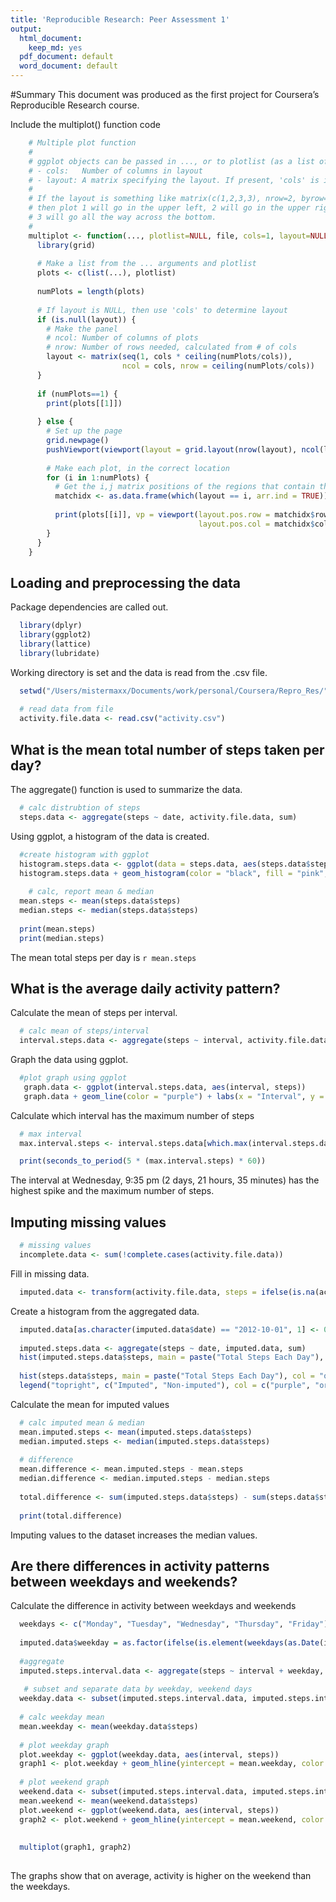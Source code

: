 ```yaml
---
title: 'Reproducible Research: Peer Assessment 1'
output:
  html_document:
    keep_md: yes
  pdf_document: default
  word_document: default
---
```

#Summary
This document was produced as the first project for Coursera's Reproducible Research course.

Include the multiplot() function code
```r
    # Multiple plot function
    #
    # ggplot objects can be passed in ..., or to plotlist (as a list of ggplot objects)
    # - cols:   Number of columns in layout
    # - layout: A matrix specifying the layout. If present, 'cols' is ignored.
    #
    # If the layout is something like matrix(c(1,2,3,3), nrow=2, byrow=TRUE),
    # then plot 1 will go in the upper left, 2 will go in the upper right, and
    # 3 will go all the way across the bottom.
    #
    multiplot <- function(..., plotlist=NULL, file, cols=1, layout=NULL) {
      library(grid)
      
      # Make a list from the ... arguments and plotlist
      plots <- c(list(...), plotlist)
      
      numPlots = length(plots)
      
      # If layout is NULL, then use 'cols' to determine layout
      if (is.null(layout)) {
        # Make the panel
        # ncol: Number of columns of plots
        # nrow: Number of rows needed, calculated from # of cols
        layout <- matrix(seq(1, cols * ceiling(numPlots/cols)),
                         ncol = cols, nrow = ceiling(numPlots/cols))
      }
      
      if (numPlots==1) {
        print(plots[[1]])
        
      } else {
        # Set up the page
        grid.newpage()
        pushViewport(viewport(layout = grid.layout(nrow(layout), ncol(layout))))
        
        # Make each plot, in the correct location
        for (i in 1:numPlots) {
          # Get the i,j matrix positions of the regions that contain this subplot
          matchidx <- as.data.frame(which(layout == i, arr.ind = TRUE))
          
          print(plots[[i]], vp = viewport(layout.pos.row = matchidx$row,
                                          layout.pos.col = matchidx$col))
        }
      }
    }

```

## Loading and preprocessing the data
Package dependencies are called out.
```r
  library(dplyr)
  library(ggplot2)
  library(lattice)
  library(lubridate)
```

Working directory is set and the data is read from the .csv file.
```r
  setwd("/Users/mistermaxx/Documents/work/personal/Coursera/Repro_Res/")
  
  # read data from file
  activity.file.data <- read.csv("activity.csv")

```


## What is the mean total number of steps taken per day?
The aggregate() function is used to summarize the data.
```r
  # calc distrubtion of steps
  steps.data <- aggregate(steps ~ date, activity.file.data, sum)
```

Using ggplot, a histogram of the data is created.
```r
  #create histogram with ggplot
  histogram.steps.data <- ggplot(data = steps.data, aes(steps.data$steps)) 
  histogram.steps.data + geom_histogram(color = "black", fill = "pink", bins = 10, binwidth = 6000) + labs(x = "Steps", y = "Count", title = "Distribution: Total Steps")
  
    # calc, report mean & median
  mean.steps <- mean(steps.data$steps)
  median.steps <- median(steps.data$steps)
  
  print(mean.steps)
  print(median.steps)

```
The mean total steps per day is `r mean.steps`

## What is the average daily activity pattern?
Calculate the mean of steps per interval.
```r
  # calc mean of steps/interval
  interval.steps.data <- aggregate(steps ~ interval, activity.file.data, mean)
```

Graph the data using ggplot.
```r
  #plot graph using ggplot
   graph.data <- ggplot(interval.steps.data, aes(interval, steps))
   graph.data + geom_line(color = "purple") + labs(x = "Interval", y = "Steps", title = "Steps Per Interval")
```

Calculate which interval has the maximum number of steps
```r
  # max interval
  max.interval.steps <- interval.steps.data[which.max(interval.steps.data$steps), 1]

  print(seconds_to_period(5 * (max.interval.steps) * 60))
```
The interval at Wednesday, 9:35 pm (2 days, 21 hours, 35 minutes) has the highest spike and the maximum number of steps.

## Imputing missing values

```r
  # missing values
  incomplete.data <- sum(!complete.cases(activity.file.data))
```

Fill in missing data.
```r
  imputed.data <- transform(activity.file.data, steps = ifelse(is.na(activity.file.data$steps), interval.steps.data$steps[match(activity.file.data$interval, interval.steps.data$interval)], activity.file.data$steps))
```

Create a histogram from the aggregated data.
```r
  imputed.data[as.character(imputed.data$date) == "2012-10-01", 1] <- 0
  
  imputed.steps.data <- aggregate(steps ~ date, imputed.data, sum)
  hist(imputed.steps.data$steps, main = paste("Total Steps Each Day"), col = "purple", xlab = "Number of Steps")
  
  hist(steps.data$steps, main = paste("Total Steps Each Day"), col = "orange", xlab = "Number of Steps", add = TRUE)
  legend("topright", c("Imputed", "Non-imputed"), col = c("purple", "orange"), lwd = 10)
```

Calculate the mean for imputed values
```r
  # calc imputed mean & median
  mean.imputed.steps <- mean(imputed.steps.data$steps)
  median.imputed.steps <- median(imputed.steps.data$steps)
  
  # difference
  mean.difference <- mean.imputed.steps - mean.steps
  median.difference <- median.imputed.steps - median.steps
  
  total.difference <- sum(imputed.steps.data$steps) - sum(steps.data$steps)
  
  print(total.difference)
```

Imputing values to the dataset increases the median values.

## Are there differences in activity patterns between weekdays and weekends?
Calculate the difference in activity between weekdays and weekends
```r
  weekdays <- c("Monday", "Tuesday", "Wednesday", "Thursday", "Friday")
  
  imputed.data$weekday = as.factor(ifelse(is.element(weekdays(as.Date(imputed.data$date)), weekdays), "Weekday", "Weekend"))
  
  #aggregate
  imputed.steps.interval.data <- aggregate(steps ~ interval + weekday, imputed.data, mean)
  
   # subset and separate data by weekday, weekend days
  weekday.data <- subset(imputed.steps.interval.data, imputed.steps.interval.data$weekday == "Weekday")
  
  # calc weekday mean
  mean.weekday <- mean(weekday.data$steps)
  
  # plot weekday graph
  plot.weekday <- ggplot(weekday.data, aes(interval, steps))
  graph1 <- plot.weekday + geom_hline(yintercept = mean.weekday, color = "red") + geom_line(color = "turquoise2") + coord_cartesian(xlim = c(-0, 2500)) + labs(x = "Interval", y = "Steps", title = "Steps Per Interval: Weekdays")
  
  # plot weekend graph
  weekend.data <- subset(imputed.steps.interval.data, imputed.steps.interval.data$weekday == "Weekend")
  mean.weekend <- mean(weekend.data$steps)
  plot.weekend <- ggplot(weekend.data, aes(interval, steps))
  graph2 <- plot.weekend + geom_hline(yintercept = mean.weekend, color = "red") + geom_line(color = "maroon4") + coord_cartesian(xlim = c(-0, 2500)) + labs(x = "Interval", y = "Steps", title = "Steps Per Interval: Weekend")
  
  
  multiplot(graph1, graph2)
  
```

The graphs show that on average, activity is higher on the weekend than the weekdays.